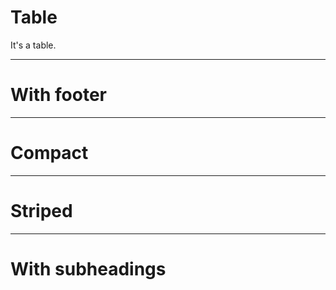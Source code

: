 
# Table

It's a table.

<ComponentPreview code={tableCode} />

-----
# With footer
<ComponentPreview code={footCode} />

-----
# Compact
<ComponentPreview code={compactCode} />

-----
# Striped
<ComponentPreview code={stripedCode} />

-----
# With subheadings
<ComponentPreview code={composedCode} />
